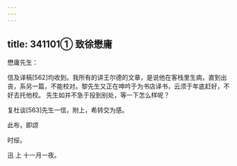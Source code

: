 ```yaml
---
---
---
```

title: 341101① 致徐懋庸
---




懋庸先生：

信及译稿[562]均收到。我所有的讲王尔德的文章，是说他在客栈里生病，直到出丧，系另一篇，不能校对。黎先生又正在呻吟于为书店译书，云须于年底赶好，不好去托他校。 先生如并不急于投到别处，等一下怎么样呢？

复杜谈[563]先生一信，附上，希转交为感。

此布，即颂

时绥。

迅 上 十一月一夜。